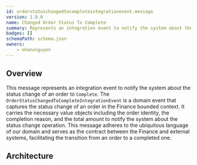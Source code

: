 ```yaml
---
id: orderstatuschangedtocompleteintegrationevent.message
version: 1.0.0
name: Changed Order Status To Complete
summary: Represents an integration event to notify the system about the status change of an order to `Complete`
badges: []
schemaPath: schema.json
owners:
    - nhanxnguyen
---
```


## Overview

This message represents an integration event to notify the system about the status change of an order to `Complete`. The `OrderStatusChangedToCompleteIntegrationEvent` is a domain event that captures the status change of an order in the Finance bounded context. It carries the necessary value objects including the order identity, the completion reason, and the total amount to notify the system about the status change operation. This message adheres to the ubiquitous language of our domain and serves as the contract between the Finance and external systems, facilitating the transition from an order to a completed one.

## Architecture

<NodeGraph />
